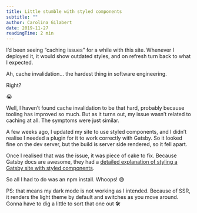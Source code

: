 ```yaml
---
title: Little stumble with styled components
subtitle: ""
author: Carolina Gilabert
date: 2019-11-27
readingTime: 2 min
---
```


I’d been seeing “caching issues” for a while with this site. Whenever I deployed it, it would show outdated styles, and on refresh turn back to what I expected.

Ah, cache invalidation… the hardest thing in software engineering.

Right?

😭

Well, I haven’t found cache invalidation to be that hard, probably because tooling has improved so much. But as it turns out, my issue wasn’t related to caching at all. The symptoms were just similar.

A few weeks ago, I updated my site to use styled components, and I didn’t realise I needed a plugin for it to work correctly with Gatsby. So it looked fine on the dev server, but the build is server side rendered, so it fell apart.

Once I realised that was the issue, it was piece of cake to fix. Because Gatsby docs are awesome, they had a [detailed explanation of styling a Gatsby site with styled components](https://www.gatsbyjs.org/docs/styled-components/).

So all I had to do was an npm install. Whoops! 😅

PS: that means my dark mode is not working as I intended. Because of SSR, it renders the light theme by default and switches as you move around. Gonna have to dig a little to sort that one out 🛠
